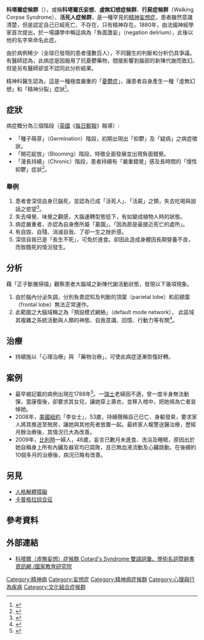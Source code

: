 {{Medical}}
'''科塔爾症候群'''（{{lang-en|Cotard's Syndrome}}），或稱'''科塔爾氏妄想'''、'''虛無幻想症候群'''、'''行屍症候群'''（Walking Corpse Syndrome）、'''活死人症候群'''，是一種罕見的[[精神病|精神]][[妄想症|妄想症]]，患者雖然意識清楚，但是認定自己已經死亡、不存在，只有精神存在。1880年，由法國神經學家{{le|科塔爾 (神經學家)|Jules Cotard|科塔爾}}首次提出，於一場講學中稱這病為「負面譫妄」（negation delirium），此後以他的名字來命名此症。

由於病例稀少（全球已發現的患者僅數百人），不同醫生的判斷和分析仍具爭議。有醫師認為，此病症是因服用了抗憂鬱藥物，間接影響到腦部的新陳代謝而致幻。但是另有醫師卻並不認同此分析結果。

精神科醫生認為，這是一種極度嚴重的「[[憂鬱症|憂鬱症]]」，讓患者自身產生一種「虛無幻想」和「精神分裂」症狀<ref>{{cite news|first=|last=|authorlink=|coauthors=|title=英男自認腦死 待墓園當喪屍九年|url=http://www.ttv.com.tw/102/05/1020528/10205284941102I.htm|work=|publisher=台視新聞|date=2013-05-28|accessdate=2013-05-28|archive-date=2013-12-03|archive-url=https://web.archive.org/web/20131203050149/http://www.ttv.com.tw/102/05/1020528/10205284941102I.htm|dead-url=yes}}</ref>。

== 症狀 ==
病症概分為三個階段（[[英國|英國]]《[[每日郵報|每日郵報]]》報導）:
*「種子萌芽」（Germination）階段，初期出現出「抑鬱」及「疑病」之病症徵狀。
*「開花綻放」（Blooming）階段，特徵全面發展並出現負面錯覺。
*「漫長持續」（Chronic）階段，患者持續有「嚴重錯覺」感及長時間的「慢性抑鬱」症狀<ref>{{cite news |first= |last= |authorlink= |coauthors= |title=以為已死　行屍症源於抑鬱|url=http://hkm.appledaily.com/detail.php?guid=18274264&category_guid=15335&category=daily&issue=20130528|work= |publisher=頻果日報|date=2013-05-28|accessdate=2013-05-28}}</ref>。
=== 舉例 ===
#患者會深信自身已腦死，並認為已成「活死人」、「活屍」之類，失去吃喝與說話之慾望<ref>{{cite news|first=|last=|authorlink=|coauthors=|title=罹罕病變活死人|url=http://www.libertytimes.com.tw/2013/new/may/28/today-int9.htm|work=|publisher=自由時報|date=2013-05-28|accessdate=2013-05-28|archive-date=2013-11-05|archive-url=https://web.archive.org/web/20131105115800/http://www.libertytimes.com.tw/2013/new/may/28/today-int9.htm|dead-url=no}}</ref>。
#失去嗅覺、味覺之觀感，大腦運轉型態低下，有如變成植物人時的狀態。
#病症嚴重者，亦認為自身應所屬「墓園」，「因為那是最接近死亡的處所」。
#有自毀、自殘、消滅自我、了卻一生之挫折感。
#深信自我已是「長生不死」，可免於進食。卻因此造成身體因長期營養不良，而致餓死的情況發生。

== 分析 ==	
藉「正子斷層掃描」觀察患者大腦域之新陳代謝活動狀態，發現以下幾項現象。
#由於腦內分泌失調，分別負責認知及判斷的頂葉（parietal lobe）和前額葉（frontal lobe）無法正常運作。
#此範圍之大腦域稱之為「預設模式網絡」（default mode network）， 此區域其複雜之系統活動與人類的神態、自我意識、回憶、行動力等有關<ref>{{cite news|first=|last=|authorlink=|coauthors=|title=行屍症候群患者：我把大腦炸死了…不想吃喝、最愛墳場|url=http://www.ettoday.net/news/20130528/213540.htm|work=|publisher=東森新聞|date=2013-05-28|accessdate=2013-05-28|archive-date=2017-09-18|archive-url=https://web.archive.org/web/20170918231729/http://www.ettoday.net/news/20130528/213540.htm|dead-url=no}}</ref>。

==治療==
*持續施以「心理治療」與 「藥物治療」，可使此病症逐漸恢復好轉。

== 案例 ==
* 最早被記載的病例出現在1788年<ref>{{cite news |first= |last= |authorlink= |coauthors= |title=自稱沒胃沒腸　拒進食餓死|url=http://hkm.appledaily.com/detail.php?guid=18274267&category_guid=15335&category=daily&issue=20130527|work= |publisher=頻果日報|date=2013-05-28|accessdate=2013-05-28}}</ref>。一[[瑞士|瑞士]]老婦因不適，曾一度半身無法動彈，當康復後，卻要求其女兒，讓她穿上壽衣，並移入棺中，把她視為亡者哀悼她。
* 2008年，[[美國|美國]][[紐約|紐約]]「李女士」，53歲，持續聲稱自己已亡、身軀發臭，要求家人將其推送至殮房，讓她與其他死者放置一起。最終家人報警送醫治療，歷經月餘治療後，其情況已大為改善。{{來源請求}}
* 2009年，[[比利時|比利時]]一婦人，46歲，妄言已數月未進食、洗浴及睡眠，原因出於她自稱身上所有內臟及器官均已腐敗，且已無血液流動及心臟跳動。在後續約10個多月的治療後，病況已略有改善。{{來源請求}}

==另見==
* [[人格解體障礙|人格解體障礙]]
*[[卡普格拉综合征|卡普格拉综合征]]

==參考資料==
{{Reflist|1}}

==外部連結==
*[https://web.archive.org/web/20161119145808/http://terms.naer.edu.tw/detail/1809183/ 科塔爾（虛無妄想）症候群 Cotard's Syndrome 雙語詞彙、學術名詞暨辭書資訊網 /國家教育研究院]
{{Medical resources
|  DiseasesDB      =
|  ICD10           = {{ICD10|F22}}
|  ICD9            = {{ICD9|297.1}}
|  ICDO            =
|  OMIM            =
|  MedlinePlus     =
|  MeSH            =
|  GeneReviewsNBK  =
|  GeneReviewsName =
}}

[[Category:精神病|Category:精神病]]
[[Category:妄想症|Category:妄想症]]
[[Category:精神病症候群|Category:精神病症候群]]
[[Category:心理與行為疾病|Category:心理與行為疾病]]
[[Category:文化結合症候群|Category:文化結合症候群]]